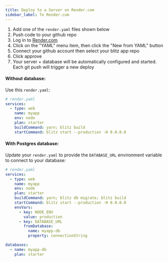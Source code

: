```yaml
---
title: Deploy to a Server on Render.com
sidebar_label: To Render.com
---
```


1. Add one of the `render.yaml` files shown below
2. Push code to your github repo
3. Log in to [Render.com](https://render.com)
4. Click on the "YAML" menu item, then click the "New from YAML" button
5. Connect your github account then select your blitz app repo
6. Click approve
7. Your server + database will be automatically configured and started. Each git push will trigger a new deploy

#### Without database:

Use this `render.yaml`:

```yaml
# render.yaml
services:
  - type: web
    name: myapp
    env: node
    plan: starter
    buildCommand: yarn; blitz build
    startCommand: blitz start --production -H 0.0.0.0
```

#### With Postgres database:

Update your `render.yaml` to provide the `DATABASE_URL` environment variable to connect to your database:

```yaml
# render.yaml
services:
  - type: web
    name: myapp
    env: node
    plan: starter
    buildCommand: yarn; blitz db migrate; blitz build
    startCommand: blitz start --production -H 0.0.0.0
    envVars:
      - key: NODE_ENV
        value: production
      - key: DATABASE_URL
        fromDatabase:
          name: myapp-db
          property: connectionString

databases:
  - name: myapp-db
    plan: starter
```
